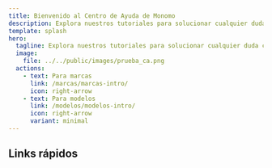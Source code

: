 ```yaml
---
title: Bienvenido al Centro de Ayuda de Monomo
description: Explora nuestros tutoriales para solucionar cualquier duda con la plataforma.
template: splash
hero:
  tagline: Explora nuestros tutoriales para solucionar cualquier duda con la plataforma.
  image:
    file: ../../public/images/prueba_ca.png
  actions:
    - text: Para marcas
      link: /marcas/marcas-intro/
      icon: right-arrow
    - text: Para modelos
      link: /modelos/modelos-intro/
      icon: right-arrow
      variant: minimal
---
```



## Links rápidos

<CardGrid stagger>
	<LinkCard 
		title="Marcas: Primeros pasos" 
		href ='/marcas/primeros-pasos/1-que-es-y-como-funciona-monomo/'
		description = '¿Qué es y cómo funciona monomo?'
		>
	</LinkCard>
	<LinkCard 
		title="Modelos: Crea tu perfil" 
		href ='/modelos/primeros-pasos/3-crea-y-publica-perfil/'
		description = 'Aprende como publicar tu perfil ganador en menos de cinco minutos'
		>
	</LinkCard>
	<LinkCard 
		title="Marcas: Encuentra inspiración" 
		href ='/marcas/primeros-pasos/2-ugc-todo-lo-que-necesito-saber/'
		description = 'Descubre tendencias, talento y pide ideas para tu marca'
		>
	</LinkCard>	
	<LinkCard 
		title="Modelos: ¿Cómo funciona el contrato?" 
		href ='/modelos/contratos-y-pagos/1-de-oferta-a-contrato/'
		description = '¿Qué es y cómo funciona monomo?'
		>
	</LinkCard>
</CardGrid>

